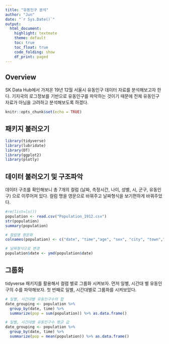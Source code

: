 ```yaml
---
title: "유동인구 분석"
author: "Jun"
date: "`r Sys.Date()`"
output: 
  html_document:
    highlight: textmate
    theme: default
    toc: true
    toc_float: true
    code_folding: show
    df_print: paged
---
```


## Overview

SK Data Hub에서 가져온 19년 12월 서울시 유동인구 데이터 자료를 분석해보고자 한다. 기지국의 로그정보를 기반으로 유동인구를 파악하는 것이기 때문에 전체 유동인구 자료가 아님을 고려하고 분석해보도록 하겠다. 

```r
knitr::opts_chunk$set(echo = TRUE)
```

## 패키지 불러오기

```r
library(tidyverse)
library(lubridate)
library(DT)
library(ggplot2)
library(plotly)
```

## 데이터 불러오기 및 구조파악
데이터 구조를 확인해보니 총 7개의 컬럼 (날짜, 측정시간, 나이, 성별, 시, 군구, 유동인구) 으로 이루어져 있다. 컬럼 명을 영문으로 바꿔주고 날짜형식을 보기편하게 바꿔주었다.

```r
#rm(list=ls())
population <- read.csv("Population_1912.csv")
str(population)
summary(population)

# 컬럼명 영문화
colnames(population) <- c("date", "time","age", "sex", "city", "town","population")

# 날짜형식으로 변경
population$date <- ymd(population$date)

```



## 그룹화
tidyverse 패키지를 활용해서 컬렴 별로 그룹화 시켜보자. 먼저 일별, 시간대 별 유동인구의 수를 파악해보자. 첫 번째로 일별, 시간대별로 그룹화를 시켜보았다. 
```r

# 일별, 시간대별 유동인구수의 합
date_grouping <- population %>% 
  group_by(date, time) %>% 
  summarize(pop = sum(population)) %>% as.data.frame()

# 일별, 시간대별 유동인구수 평균 값
date_grouping <- population %>% 
  group_by(date, time) %>% 
  summarize(pop = mean(population)) %>% as.data.frame()




```

 
